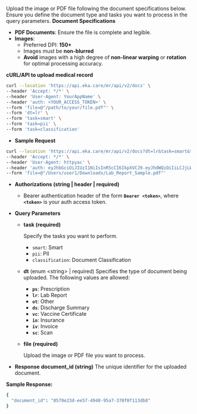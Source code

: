 Upload the image or PDF file following the document specifications below. Ensure you define the document type and tasks you want to process in the query parameters.
**Document Specifications**
- **PDF Documents**: Ensure the file is complete and legible.
- **Images**:
    - Preferred DPI: **150+**
    - Images must be **non-blurred**
    - **Avoid** images with a high degree of **non-linear warping** or **rotation** for optimal processing accuracy.

**cURL/API to upload medical record**
```bash
curl --location 'https://api.eka.care/mr/api/v2/docs' \
--header 'Accept: */*' \
--header 'User-Agent: YourAppName' \
--header 'auth: <YOUR_ACCESS_TOKEN>' \
--form 'file=@"/path/to/your/file.pdf"' \
--form 'dt=lr' \
--form 'task=smart' \
--form 'task=pii' \
--form 'task=classification'
```

- **Sample Request**    
```bash
curl --location 'https://api.eka.care/mr/api/v2/docs?dt=lr&task=smart&task=pii&task=classification' \
--header 'Accept: */*' \
--header 'User-Agent: httpyac' \
--header 'auth: eyJhbGciOiJIUzI1NiIsInR5cCI6IkpXVCJ9.eyJhdWQiOiIiLCJjLWlkIjoiZWthIiwiZXhwIjoxNzM3MDI3ODQ2LCJpYXQiOjE3MzcwMjYwNDYsImlzcyI6ImFnbyJ9.IQkafKQBkdiVjH_fp5upprvRez3Djh_ZdwswiUiFF00' \
--form 'file=@"/Users/user1/Downloads/Lab_Report_Sample.pdf"'
```

- **Authorizations (string | header | required)**
    - Bearer authentication header of the form **`Bearer <token>`**, where **`<token>`** is your auth access token.
- **Query Parameters**
    - **task (required)**
        
        Specify the tasks you want to perform. 
        
        - `smart`: Smart
        - `pii`: PII
        - `classification`: Document Classification
    - **dt** (enum \<string\> | required)
        Specifies the type of document being uploaded. The following values are allowed:
        - **`ps`**: Prescription
        - **`lr`**: Lab Report
        - **`ot`**: Other
        - **`ds`**: Discharge Summary
        - **`vc`**: Vaccine Certificate
        - **`in`**: Insurance
        - **`iv`**: Invoice
        - **`sc`**: Scan
    - **file (required)**
        
        Upload the image or PDF file you want to process.
        
- **Response**
**document_id (string)**
The unique identifier for the uploaded document.

**Sample Response:**
```bash
{
  "document_id": "8570e23d-ee57-4948-95a7-370f0f113db8"
}
```